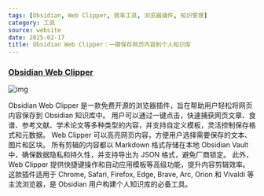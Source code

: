 ```yaml
---
tags: [Obsidian, Web Clipper, 效率工具, 浏览器插件, 知识管理]
category: 工具
source: website
date: 2025-02-17
title: Obsidian Web Clipper：一键保存网页内容到个人知识库
---
```


### [Obsidian Web Clipper](https://obsidian.md/clipper)

![img](https://img.mengpeng.tech/i/2025/02/18/67b40f670c53d.webp)

Obsidian Web Clipper 是一款免费开源的浏览器插件，旨在帮助用户轻松将网页内容保存到 Obsidian 知识库中。  用户可以通过一键点击，快速捕获网页文章、食谱、参考文献、学术论文等多种类型的内容，并支持自定义模板，灵活控制保存格式和元数据。  Web Clipper 可以高亮网页内容，方便用户选择需要保存的文本、图片和区块。  所有剪辑的内容都以 Markdown 格式存储在本地 Obsidian Vault 中，确保数据隐私和持久性，并支持导出为 JSON 格式，避免厂商锁定。  此外，Web Clipper 提供快捷键操作和自动应用模板等高级功能，提升内容剪辑效率。  这款插件适用于 Chrome, Safari, Firefox, Edge, Brave, Arc, Orion 和 Vivaldi 等主流浏览器，是 Obsidian 用户构建个人知识库的必备工具。 